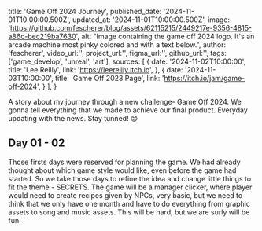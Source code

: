 title: 'Game Off 2024 Journey',
published_date: '2024-11-01T10:00:00.500Z',
updated_at: '2024-11-01T10:00:00.500Z',
image: 'https://github.com/fescherer/blog/assets/62115215/2449217e-9356-4815-a86c-bec219ba7630',
alt: "Image containing the game off 2024 logo. It's an arcade machine most pinky colored and with a text below.",
author: 'fescherer',
video_url:'',
project_url:'',
figma_url:'',
github_url:'',
tags:['game_develop', 'unreal', 'art'],
sources: [
    {
      date: '2024-11-02T10:00:00',
      title: 'Lee Reilly',
      link: 'https://leereilly.itch.io',
    },
    {
      date: '2024-11-03T10:00:00',
      title: 'Game Off 2023 Page',
      link: 'https://itch.io/jam/game-off-2024',
    }
  ],
}

A story about my journey through a new challenge- Game Off 2024. We gonna tell everything that we made to achieve our final product. Everyday updating with the news. Stay tunned! 😊

## Day 01 - 02

Those firsts days were reserved for planning the game. We had already thought about which game style would like, even before the game had started. So we take those days to     refine the idea and change little things to fit the theme - SECRETS.
The game will be a manager clicker, where player would need to create recipes given by NPCs, very basic, but we need to think that we only have one month and have to do everything from graphic assets to song and music assets. This will be hard, but we are surly will be fun.
